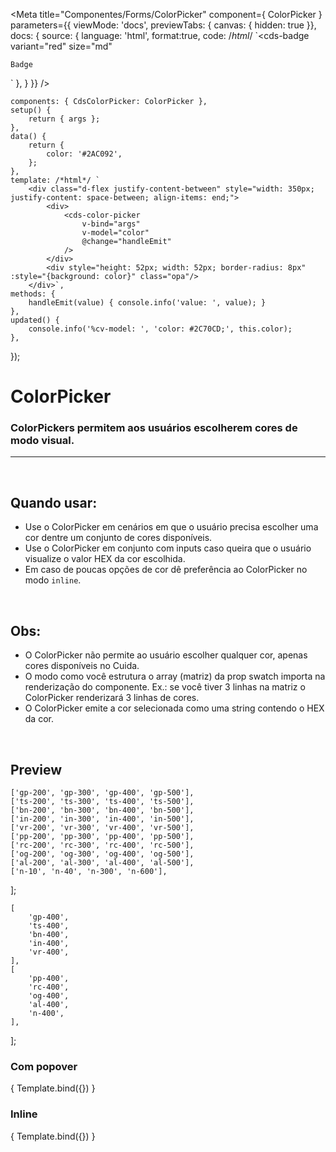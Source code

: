 
<Meta
	title="Componentes/Forms/ColorPicker"
	component={ ColorPicker }
	parameters={{
		viewMode: 'docs',
		previewTabs: { canvas: { hidden: true }},
		docs: {
			source: {
				language: 'html',
				format:true,
				code: /*html*/ 
`<cds-badge
	variant="red"
	size="md"
>
	Badge
</cds-badge>`
			},
		}
	}}
/>

	components: { CdsColorPicker: ColorPicker },
	setup() {
		return { args };
	},
	data() {
		return {
			color: '#2AC092',
		};
	},
	template: /*html*/ `
		<div class="d-flex justify-content-between" style="width: 350px; justify-content: space-between; align-items: end;">
			<div>
				<cds-color-picker
					v-bind="args"
					v-model="color"
					@change="handleEmit"
				/>
			</div>
			<div style="height: 52px; width: 52px; border-radius: 8px" :style="{background: color}" class="opa"/>
		</div>`,
	methods: {
		handleEmit(value) { console.info('value: ', value); }
	},
	updated() {
		console.info('%cv-model: ', 'color: #2C70CD;', this.color);
	},
});


# ColorPicker

### ColorPickers permitem aos usuários escolherem cores de modo visual.
---
<br />

## Quando usar:
- Use o ColorPicker em cenários em que o usuário precisa escolher uma cor dentre um conjunto de cores disponíveis.
- Use o ColorPicker em conjunto com inputs caso queira que o usuário visualize o valor HEX da cor escolhida.
- Em caso de poucas opções de cor dê preferência ao ColorPicker no modo `inline`.

<br />

## Obs:
- O ColorPicker não permite ao usuário escolher qualquer cor, apenas cores disponíveis no Cuida.
- O modo como você estrutura o array (matriz) da prop swatch importa na renderização do componente. Ex.: se você tiver 3 linhas na matriz o ColorPicker renderizará 3 linhas de cores.
- O ColorPicker emite a cor selecionada como uma string contendo o HEX da cor.

<br />

## Preview

	['gp-200', 'gp-300', 'gp-400', 'gp-500'],
	['ts-200', 'ts-300', 'ts-400', 'ts-500'],
	['bn-200', 'bn-300', 'bn-400', 'bn-500'],
	['in-200', 'in-300', 'in-400', 'in-500'],
	['vr-200', 'vr-300', 'vr-400', 'vr-500'],
	['pp-200', 'pp-300', 'pp-400', 'pp-500'],
	['rc-200', 'rc-300', 'rc-400', 'rc-500'],
	['og-200', 'og-300', 'og-400', 'og-500'],
	['al-200', 'al-300', 'al-400', 'al-500'],
	['n-10', 'n-40', 'n-300', 'n-600'],
];

	[
		'gp-400',
		'ts-400',
		'bn-400',
		'in-400',
		'vr-400',
	],
	[
		'pp-400',
		'rc-400',
		'og-400',
		'al-400',
		'n-400',
	],
];

### __Com popover__

<Canvas>
	<Story
		name="ColorPicker"
		args={{
			swatch: swatch2,
		}}
	>
		{ Template.bind({}) }
	</Story>
</Canvas>

### __Inline__

<Canvas>
	<Story
		name="ColorPicker2"
		args={{
			swatch: swatch,
			inline: true,
			label: "Cor",
		}}
	>
		{ Template.bind({}) }
	</Story>
</Canvas>

<ArgsTable story="ColorPicker2" />
